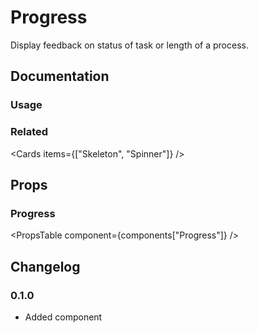 
# Progress

Display feedback on status of task or length of a process.

## Documentation

### Usage

<Demo component="progress/usage" />

### Related

<Cards items={["Skeleton", "Spinner"]} />

## Props

### Progress

<PropsTable component={components["Progress"]} />

## Changelog

### 0.1.0

- Added component
